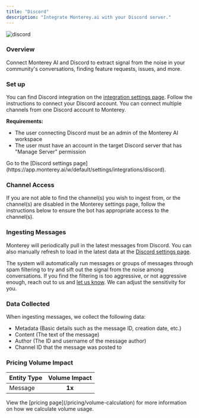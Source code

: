 ```yaml
---
title: "Discord"
description: "Integrate Monterey.ai with your Discord server."
---
```


![discord](/images/discord.png)

### Overview

Connect Monterey AI and Discord to extract signal from the noise in your community's conversations, finding feature requests, issues, and more.

### Set up

You can find Discord integration on the [integration settings page](https://app.monterey.ai/w/default/settings/integrations/discord). Follow the instructions to connect your Discord account. You can connect multiple channels from one Discord account to Monterey.

**Requirements:**

- The user connecting Discord must be an admin of the Monterey AI workspace
- The user must have an account in the target Discord server that has "Manage Server" permission

<Steps>
  <Step>
    Go to the [Discord settings
    page](https://app.monterey.ai/w/default/settings/integrations/discord).
  </Step>
  <Step title="Confirm via the top-left corner workspace select that you are in the intended workspace" />
  <Step title='Click the "Connect" button to connect your Discord account.' />
  <Step title="Select the server from which you want to ingest message data." />
  <Step title="Select the channel(s) you want to ingest data from." />
  <Step title='Ensure "Read Messages" and "Read Message History" are checked' />
  <Step title='Click "Authorize"' />
  <Step title="Toggle on the channels from which you want to ingest message data" />
</Steps>

### Channel Access

If you are not able to find the channel(s) you wish to ingest from, or the channel(s) are disabled in the Monterey settings page, follow the instructions below to ensure the bot has appropriate access to the channel(s).

<Steps>
  <Step title='Invite "MontereyAI" to the channel you want to ingest data from (necessary if it is a private channel).' />
  <Step title='Right-click on the channel and select "Edit Channel".' />
  <Step title='Select the "Permissions" tab.' />
  <Step title='Click the "+" button to add a new role.' />
  <Step title='Name the role "MontereyAI" or another that is easy to identify and click "Create".' />
  <Step title='Under "General Channel Permissions", enable "View Channel"' />
  <Step title='Under "Text Channel Permissions", enable "Read Message History"' />
  <Step title='Click "Save Changes"' />
</Steps>

### Ingesting Messages

Monterey will periodically pull in the latest messages from Discord. You can also manually refresh to load in the latest data at the [Discord settings page](https://app.monterey.ai/w/default/settings/integrations/discord).

The system will automatically run messages or groups of messages through spam filtering to try and sift out the signal from the noise among conversations. If you find the filtering is too aggressive, or not aggressive enough, reach out to us and [let us know](mailto:support@monterey.ai?subject=Monterey+Spam+Filtering+Sensitivity+Request). We can adjust the sensitivity for you.

### Data Collected

When ingesting messages, we collect the following data:

- Metadata (Basic details such as the message ID, creation date, etc.)
- Content (The text of the message)
- Author (The ID and username of the message author)
- Channel ID that the message was posted to

### Pricing Volume Impact

| Entity Type | Volume Impact |
| :---------- | :-----------: |
| Message     |    **1x**     |

<Info>
  View the [pricing page](/pricing/volume-calculation) for more information on
  how we calculate volume usage.
</Info>
